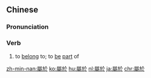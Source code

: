 {{also|属于}}
==Chinese==
{{zh-forms|s=属于}}

===Pronunciation===
{{zh-pron
|m=shǔyú
|c=suk6 jyu1
|h=pfs=su̍k-yî
|mn=qz:sio̍k-ir/tw,zz:sio̍k-î/xm:sio̍k-u/twvt:sio̍k-û
|cat=v
}}

===Verb===
{{zh-verb}}

# {{lb|zh|Elementary Mandarin}} to [[belong]] to; to [[be]] [[part]] of

[[zh-min-nan:屬於]]
[[ko:屬於]]
[[hu:屬於]]
[[nl:屬於]]
[[ja:屬於]]
[[chr:屬於]]
